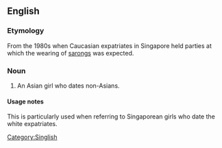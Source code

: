 ==English==

===Etymology===
From the 1980s when Caucasian expatriates in Singapore held parties at which the wearing of [[sarong]]s was expected.

===Noun===
{{en-noun|head=[[sarong]] [[party]] [[girl]]}}

# {{context|derogatory}} An Asian girl who dates non-Asians.

====Usage notes====
This is particularly used when referring to Singaporean girls who date the white expatriates.

[[Category:Singlish]]